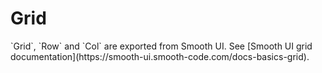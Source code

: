 
<Meta title="Components/Grid" component={Grid} />

# Grid

<Description>
  `Grid`, `Row` and `Col` are exported from Smooth UI. See [Smooth UI grid
  documentation](https://smooth-ui.smooth-code.com/docs-basics-grid).
</Description>
